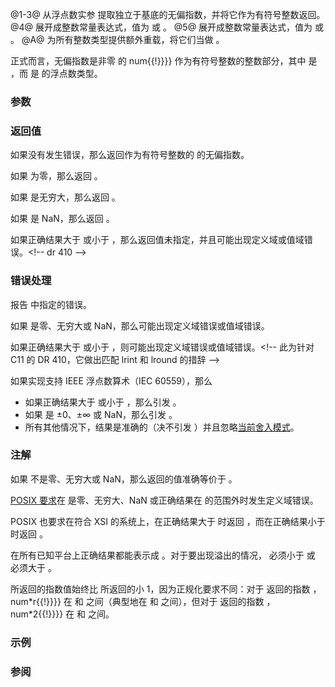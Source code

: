 {{cpp/title|ilogb|ilogbf|ilogbl}}
{{cpp/numeric/math/navbar}}
{{dcl begin}}
{{dcl header|cmath}}
{{dcl rev multi|num=1|since1=c++11|dcl1=
int ilogb ( float num );
int ilogb ( double num );
int ilogb ( long double num );
|since2=c++23|dcl2=
constexpr int ilogb( /* floating-point-type */ num );
}}
{{dcl|num=2|since=c++11|notes={{mark constexpr since c++23}}|
int ilogbf( float num );
}}
{{dcl|num=3|since=c++11|notes={{mark constexpr since c++23}}|
int ilogbl( long double num );
}}
{{dcl|num=4|since=c++11|
#define FP_ILOGB0   /* 由实现定义 */
}}
{{dcl|num=5|since=c++11|
#define FP_ILOGBNAN /* 由实现定义 */
}}
{{dcl h|[[#注解|额外重载]]}}
{{dcl header|cmath}}
{{dcl|num=A|since=c++11|notes={{mark constexpr since c++23}}|
template&lt; class Integer &gt;
int ilogb ( Integer num );
}}
{{dcl end}}

@1-3@ 从浮点数实参 {{c|num}} 提取独立于基底的无偏指数，并将它作为有符号整数返回。{{rev inl|since=c++23|标准库提供所有以无 cv 限定的浮点数类型作为实参 {{c|num}} 的类型的 {{tt|std::ilogb}} 重载。}}
@4@ 展开成整数常量表达式，值为 {{c|INT_MIN}} 或 {{c|-INT_MAX}}。
@5@ 展开成整数常量表达式，值为 {{c|INT_MIN}} 或 {{c|+INT_MAX}}。
@A@ 为所有整数类型提供额外重载，将它们当做 {{c/core|double}}。

正式而言，无偏指数是非零 {{c|num}} 的 {{math|log{{su|b=r}}{{!}}num{{!}}}} 作为有符号整数的整数部分，其中 {{c|r}} 是 {{c|std::numeric_limits&lt;T&gt;::radix}}，而 {{tt|T}} 是 {{c|num}} 的浮点数类型。

===参数===
{{par begin}}
{{par|num|浮点数或整数}}
{{par end}}

===返回值===
如果没有发生错误，那么返回作为有符号整数的 {{c|num}} 的无偏指数。

如果 {{c|num}} 为零，那么返回 {{lc|FP_ILOGB0}}。

如果 {{c|num}} 是无穷大，那么返回 {{lc|INT_MAX}}。

如果 {{c|num}} 是 NaN，那么返回 {{lc|FP_ILOGBNAN}}。

如果正确结果大于 {{lc|INT_MAX}} 或小于 {{lc|INT_MIN}}，那么返回值未指定，并且可能出现定义域或值域错误。&lt;!-- dr 410 --&gt;

===错误处理===
报告 {{lc|math_errhandling}} 中指定的错误。

如果 {{c|num}} 是零、无穷大或 NaN，那么可能出现定义域错误或值域错误。

如果正确结果大于 {{lc|INT_MAX}} 或小于 {{lc|INT_MIN}} ，则可能出现定义域错误或值域错误。&lt;!-- 此为针对 C11 的 DR 410，它做出匹配 lrint 和 lround 的措辞 --&gt;

如果实现支持 IEEE 浮点数算术（IEC 60559），那么
* 如果正确结果大于 {{lc|INT_MAX}} 或小于 {{lc|INT_MIN}}，那么引发 {{lc|FE_INVALID}}。
* 如果 {{c|num}} 是 ±0、±∞ 或 NaN，那么引发 {{lc|FE_INVALID}}。
* 所有其他情况下，结果是准确的（决不引发 {{lc|FE_INEXACT}}）并且忽略[[cpp/numeric/fenv/FE_round|当前舍入模式]]。

===注解===
如果 {{c|num}} 不是零、无穷大或 NaN，那么返回的值准确等价于 {{c|(int)std::logb(num)}}。

[https://pubs.opengroup.org/onlinepubs/9699919799/functions/ilogb.html POSIX 要求]在 {{c|num}} 是零、无穷大、NaN 或正确结果在 {{c/core|int}} 的范围外时发生定义域错误。

POSIX 也要求在符合 XSI 的系统上，在正确结果大于 {{lc|INT_MAX}} 时返回 {{lc|INT_MAX}}，而在正确结果小于 {{lc|INT_MIN}} 时返回 {{lc|INT_MIN}}。

在所有已知平台上正确结果都能表示成 {{c/core|int}}。对于要出现溢出的情况，{{lc|INT_MAX}} 必须小于 {{c|LDBL_MAX_EXP * std::log2(FLT_RADIX)}} 或 {{lc|INT_MIN}} 必须大于 {{c|(LDBL_MIN_EXP - LDBL_MANT_DIG) * std::log2(FLT_RADIX)}}。

{{tt|std::ilogb}} 所返回的指数值始终比 {{lc|std::frexp}} 所返回的小 1，因为正规化要求不同：对于 {{tt|std::ilogb}} 返回的指数 {{c|e}}，{{math|{{!}}num*r{{su|p=-e}}{{!}}}} 在 {{c|1}} 和 {{c|r}} 之间（典型地在 {{c|1}} 和 {{c|2}} 之间），但对于 {{lc|std::frexp}} 返回的指数 {{c|e}}，{{math|{{!}}num*2{{su|p=-e}}{{!}}}} 在 {{c|0.5}} 和 {{c|1}} 之间。

{{cpp/numeric/math/additional integer overload note|ilogb}}

===示例===
{{example
|比较不同的浮点数分解函数：
|code=
#include &lt;cfenv&gt;
#include &lt;cmath&gt;
#include &lt;iostream&gt;
#include &lt;limits&gt;
 
// #pragma STDC FENV_ACCESS ON
 
int main()
{
    double f = 123.45;
    std::cout &lt;&lt; "给定数字 " &lt;&lt; f &lt;&lt; "（十六进制表示为 " &lt;&lt; std::hexfloat
              &lt;&lt; f &lt;&lt; std::defaultfloat &lt;&lt; "），\n";

    double f3;
    double f2 = std::modf(f, &amp;f3);
    std::cout &lt;&lt; "modf() 会把它拆分成 " &lt;&lt; f3 &lt;&lt; " + " &lt;&lt; f2 &lt;&lt; '\n';

    int i;
    f2 = std::frexp(f, &amp;i);
    std::cout &lt;&lt; "frexp() 会把它拆分成 " &lt;&lt; f2 &lt;&lt; " * 2^" &lt;&lt; i &lt;&lt; '\n';

    i = std::ilogb(f);
    std::cout &lt;&lt; "logb()/ilogb() 会把它拆分成 " &lt;&lt; f / std::scalbn(1.0, i) &lt;&lt; " * "
              &lt;&lt; std::numeric_limits&lt;double&gt;::radix
              &lt;&lt; "^" &lt;&lt; std::ilogb(f) &lt;&lt; '\n';

    // 错误处理
    std::feclearexcept(FE_ALL_EXCEPT);
    
    std::cout &lt;&lt; "ilogb(0) = " &lt;&lt; std::ilogb(0) &lt;&lt; '\n';
    if (std::fetestexcept(FE_INVALID))
        std::cout &lt;&lt; "    发生 FE_INVALID\n";
}
|p=true
|output=
给定数字 123.45（十六进制表示为 0x1.edccccccccccdp+6），
modf() 会把它拆分成 123 + 0.45
frexp() 会把它拆分成 0.964453 * 2^7
logb()/ilogb() 会把它拆分成 1.92891 * 2^6
ilogb(0) = -2147483648
    发生 FE_INVALID
}}

===参阅===
{{dsc begin}}
{{dsc inc|cpp/numeric/math/dsc frexp}}
{{dsc inc|cpp/numeric/math/dsc logb}}
{{dsc inc|cpp/numeric/math/dsc scalbn}}
{{dsc see c|c/numeric/math/ilogb}}
{{dsc end}}

{{langlinks|de|en|es|fr|it|ja|pt|ru}}